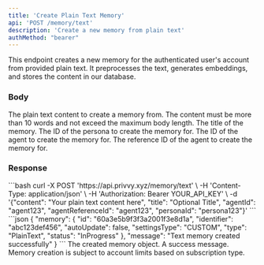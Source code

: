 ```yaml
---
title: 'Create Plain Text Memory'
api: 'POST /memory/text'
description: 'Create a new memory from plain text'
authMethod: "bearer"
---
```


This endpoint creates a new memory for the authenticated user's account from provided plain text. It preprocesses the text, generates embeddings, and stores the content in our database.

### Body

<ParamField body="content" type="string" required>
  The plain text content to create a memory from.
</ParamField>

<Note>
  The content must be more than 10 words and not exceed the maximum body length.
</Note>

<ParamField body="title" type="string" optional>
  The title of the memory.
</ParamField>

<ParamField body="personaId" type="string" optional>
  The ID of the persona to create the memory for.
</ParamField>

<ParamField body="agentId" type="string" optional>
  The ID of the agent to create the memory for.
</ParamField>

<ParamField body="agentReferenceId" type="string" optional>
  The reference ID of the agent to create the memory for.
</ParamField>

### Response

<RequestExample bash>
```bash
curl -X POST 'https://api.privvy.xyz/memory/text' \
-H 'Content-Type: application/json' \
-H 'Authorization: Bearer YOUR_API_KEY' \
-d '{"content": "Your plain text content here", "title": "Optional Title", "agentId": "agent123", "agentReferenceId": "agent123", "personaId": "persona123"}'
```
</RequestExample>

<ResponseExample>
```json
{
  "memory": {
    "id": "60a3e5b9f3f3a2001f3e8d1a",
    "identifier": "abc123def456",
    "autoUpdate": false,
    "settingsType": "CUSTOM",
    "type": "PlainText",
    "status": "InProgress"
  },
  "message": "Text memory created successfully"
}
```
</ResponseExample>

<ResponseField name="memory" type="object">
  The created memory object.
</ResponseField>

<ResponseField name="message" type="string">
  A success message.
</ResponseField>

<Note>
  Memory creation is subject to account limits based on subscription type.
</Note>
